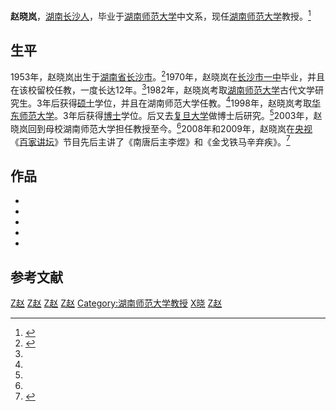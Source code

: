 {{otheruses|subject=女学者赵晓岚 |other=其他同名人物|赵晓岚}}
{{Infobox person
| 姓名       = 赵晓岚
| 图像       = 
| 图像说明   = 
| 本名       = 
| 性别       = 女
| 出生名     = 
| 出生日期   = {{birth date and age|1953|6|3}}
| 出生地点   = [[湖南省|湖南省]][[长沙市|长沙市]]
| 逝世日期   = <!-- {{Death date and age|YYYY|MM|DD|YYYY|MM|DD}}（死亡在前，出生在后） -->
| 逝世地点   = 
| 国籍       = {{PRC}}
| 别名       = 
| 籍贯       = <!-- （仅限部分地区人士使用） -->
| 民族       = 汉族
| 语言       = 中文
| 母校       = [[湖南师范大学|湖南师范大学]]（硕士）<br>[[华东师范大学|华东师范大学]]（博士）
| 职业       = 教授、古典文学研究专家
| 活跃时期   = 
| 组织       = 湖南师范大学
| 机构       = 
| 知名原因   = 《百家讲坛》讲授李煜和辛弃疾
| 研究领域   = [[古典學|古典文学]]
| 政党       = 
| 政治运动   = 
| 宗教信仰   = 
| 配偶       = <!-- {{Marriage|姓名|结婚年|离婚年}} -->
| 伴侣       = 
| 儿女       = 1子
| 父母       = 
| 亲属       = 
| 获奖       = 
| 网站       = <!-- {{URL|example.com}} -->
| 受影响于   = 
| 影响于     = 
| 签名       = 
| 脚注       = 
}}
'''赵晓岚'''{{BD|1953年|6月3日|||catIdx=Zhao赵}}，[[湖南省|湖南]][[长沙市|长沙人]]，毕业于[[湖南师范大学|湖南师范大学]]中文系，现任[[湖南师范大学|湖南师范大学]]教授。<ref>{{cite web|url=http://kejiao.cntv.cn/20100402/100100.shtml|title=百家讲坛专家资料库之赵晓岚|date=2010-04-02|accessdate=2012-02-27|work=中国中央电视台|archive-date=2016-03-04|archive-url=https://web.archive.org/web/20160304090835/http://kejiao.cntv.cn/20100402/100100.shtml|dead-url=no}}</ref>

==生平==
1953年，赵晓岚出生于[[湖南省|湖南省]][[长沙市|长沙市]]。<ref name="hnsx">{{cite web|url=http://news.hunnu.edu.cn/index.php/sdywmore/1789.html|title=赵晓岚作客“百家讲坛”广受青睐|accessdate=2012-02-27|date=2008-08-02|work=湖南师范大学官方网}}{{dead link|date=2018年4月 |bot=InternetArchiveBot |fix-attempted=yes}}</ref>1970年，赵晓岚在[[长沙市一中|长沙市一中]]毕业，并且在该校留校任教，一度长达12年。<ref name="hnsx"/>1982年，赵晓岚考取[[湖南师范大学|湖南师范大学]]古代文学研究生。3年后获得[[硕士|硕士]]学位，并且在湖南师范大学任教。<ref name="hnsx"/>1998年，赵晓岚考取[[华东师范大学|华东师范大学]]。3年后获得[[博士|博士]]学位。后又去[[复旦大学|复旦大学]]做博士后研究。<ref name="hnsx"/>2003年，赵晓岚回到母校湖南师范大学担任教授至今。<ref name="hnsx"/>2008年和2009年，赵晓岚在[[中国中央电视台|央视]]《[[百家讲坛|百家讲坛]]》节目先后主讲了《南唐后主李煜》和《金戈铁马辛弃疾》。<ref>{{cite web|url=http://news.xinmin.cn/rollnews/2009/08/07/2347557.html|title=湖南师大“美女教授”赵晓岚将再上《百家讲坛》|accessdate=2012-02-27|date=2009-08-07|work=新民网|archive-date=2016-03-04|archive-url=https://web.archive.org/web/20160304203327/http://news.xinmin.cn/rollnews/2009/08/07/2347557.html|dead-url=no}}</ref>

== 作品 ==
*{{cite book |title=《金戈铁马辛弃疾》 |year=2010 |publisher=人民文学出版社 |location=北京市 |isbn=9787020079858}}
*{{cite book |title=《赵晓岚说李煜》 |year=2009 |publisher=人民文学出版社 |location=北京市 |isbn=9787020069361}}
*{{cite book |title=《中国古典文献学研究》 |year=2005 |publisher=湖南师范大学出版社 |location=湖南省长沙市 |isbn=9787810815161}}
*{{cite book |title=《姜夔与南宋文化》 |year=2001 |publisher=学苑出版社 |location=北京市 |isbn=9787800600265}}
*{{cite book |author1=赵晓岚 |author2=邓乔彬 |title=《学者闻一多》 |year=2001 |publisher=学林出版社 |location=北京市 |isbn=9787806680322}}

==参考文献==
{{reflist}}

{{Authority control}}  

{{DEFAULTSORT:Zhao赵晓岚}}
[[Category:长沙人|Z赵]]
[[Category:长沙市一中校友|Z赵]]
[[Category:湖南师范大学校友|Z赵]]
[[Category:华东师范大学校友|Z赵]]
[[Category:湖南师范大学教授|Category:湖南师范大学教授]]
[[Category:赵姓|X晓]]
[[Category:中华人民共和国作家|Z赵]]